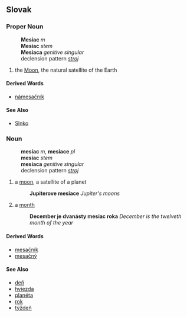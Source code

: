 == Slovak ==
=== Proper Noun ===
:'''Mesiac''' ''m''
:'''Mesiac''' ''stem''
:'''Mesiaca''' ''genitive singular''
:declension pattern ''[[Slovak declension pattern stroj|stroj]]''
# the [[Moon]], the natural satellite of the Earth
==== Derived Words ====
* [[námesačník]]
==== See Also ====
* [[Slnko#Slovak|Slnko]]
=== Noun ===
:'''mesiac''' ''m'', '''mesiace''' ''pl''
:'''mesiac''' ''stem''
:'''mesiaca''' ''genitive singular''
:declension pattern ''[[Slovak declension pattern stroj|stroj]]''
# a [[moon]], a satellite of a planet
#: '''Jupiterove mesiace''' ''Jupiter's moons''
# a [[month]]
#: '''December je dvanásty mesiac roka''' ''December is the twelveth month of the year''
==== Derived Words ====
* [[mesačník]]
* [[mesačný]]
==== See Also ====
* [[deň#Slovak|deň]]
* [[hviezda#Slovak|hviezda]]
* [[planéta#Slovak|planéta]]
* [[rok#Slovak|rok]]
* [[týždeň#Slovak|týždeň]]